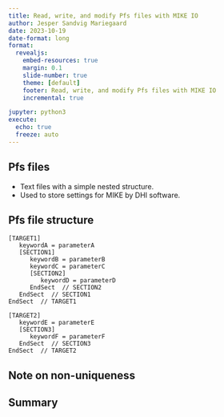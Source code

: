 ```yaml
---
title: Read, write, and modify Pfs files with MIKE IO
author: Jesper Sandvig Mariegaard
date: 2023-10-19
date-format: long
format: 
  revealjs:
    embed-resources: true
    margin: 0.1
    slide-number: true
    theme: [default]
    footer: Read, write, and modify Pfs files with MIKE IO
    incremental: true

jupyter: python3
execute: 
  echo: true
  freeze: auto
---
```



## Pfs files

* Text files with a simple nested structure.
* Used to store settings for MIKE by DHI software.



## Pfs file structure

```
[TARGET1]
   keywordA = parameterA
   [SECTION1]
      keywordB = parameterB
      keywordC = parameterC
      [SECTION2]
         keywordD = parameterD         
      EndSect  // SECTION2 
   EndSect  // SECTION1 
EndSect  // TARGET1

[TARGET2]
   keywordE = parameterE 
   [SECTION3]
      keywordF = parameterF
   EndSect  // SECTION3 
EndSect  // TARGET2
```


## Note on non-uniqueness




## Summary

